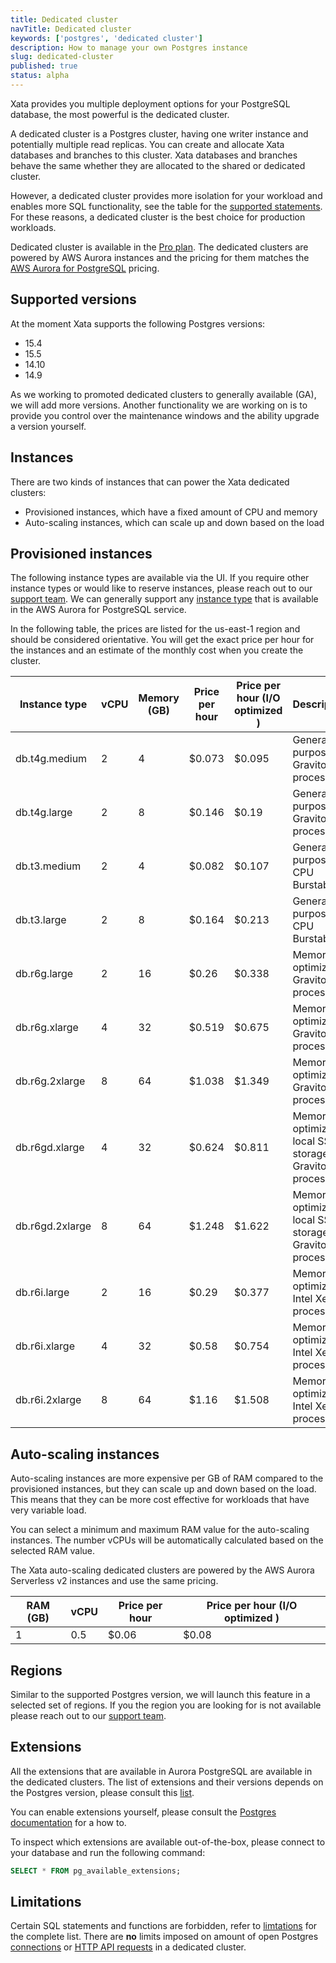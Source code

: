 ```yaml
---
title: Dedicated cluster
navTitle: Dedicated cluster
keywords: ['postgres', 'dedicated cluster']
description: How to manage your own Postgres instance
slug: dedicated-cluster
published: true
status: alpha
---
```


Xata provides you multiple deployment options for your PostgreSQL database, the most powerful is the dedicated cluster.

A dedicated cluster is a Postgres cluster, having one writer instance and potentially multiple read replicas. You can create and allocate Xata databases and branches to this cluster. Xata databases and branches behave the same whether they are allocated to the shared or dedicated cluster.

However, a dedicated cluster provides more isolation for your workload and enables more SQL functionality, see the table for the [supported statements](/docs/postgres#supported-statements). For these reasons, a dedicated cluster is the best choice for production workloads.

Dedicated cluster is available in the [Pro plan](/docs/concepts/pricing#pro-plan). The dedicated clusters are powered by AWS Aurora instances and the pricing for them matches the [AWS Aurora for PostgreSQL](https://aws.amazon.com/rds/aurora/pricing/) pricing.

## Supported versions

At the moment Xata supports the following Postgres versions:

- 15.4
- 15.5
- 14.10
- 14.9

As we working to promoted dedicated clusters to generally available (GA), we will add more versions. Another functionality we are working on is to provide you control over the maintenance windows and the ability upgrade a version yourself.

## Instances

There are two kinds of instances that can power the Xata dedicated clusters:

- Provisioned instances, which have a fixed amount of CPU and memory
- Auto-scaling instances, which can scale up and down based on the load

## Provisioned instances

The following instance types are available via the UI. If you require other instance types or would like to reserve instances, please reach out to our [support team](/docs/resources/support). We can generally support any [instance type](https://docs.aws.amazon.com/AmazonRDS/latest/AuroraUserGuide/Concepts.DBInstanceClass.html) that is available in the AWS Aurora for PostgreSQL service.

In the following table, the prices are listed for the us-east-1 region and should be considered orientative. You will get the exact price per hour for the instances and an estimate of the monthly cost when you create the cluster.

| Instance type   | vCPU | Memory (GB) | Price per hour | Price per hour (I/O optimized ) | Description                                                |
| --------------- | ---- | ----------- | -------------- | ------------------------------- | ---------------------------------------------------------- |
| db.t4g.medium   | 2    | 4           | $0.073         | $0.095                          | General-purpose, Graviton2 processors.                     |
| db.t4g.large    | 2    | 8           | $0.146         | $0.19                           | General-purpose, Graviton2 processors.                     |
| db.t3.medium    | 2    | 4           | $0.082         | $0.107                          | General-purpose, CPU Burstable                             |
| db.t3.large     | 2    | 8           | $0.164         | $0.213                          | General-purpose, CPU Burstable                             |
| db.r6g.large    | 2    | 16          | $0.26          | $0.338                          | Memory-optimized, Graviton2 processors.                    |
| db.r6g.xlarge   | 4    | 32          | $0.519         | $0.675                          | Memory-optimized, Graviton2 processors.                    |
| db.r6g.2xlarge  | 8    | 64          | $1.038         | $1.349                          | Memory-optimized, Graviton2 processors.                    |
| db.r6gd.xlarge  | 4    | 32          | $0.624         | $0.811                          | Memory-optimized, local SSD storage, Graviton2 processors. |
| db.r6gd.2xlarge | 8    | 64          | $1.248         | $1.622                          | Memory-optimized, local SSD storage, Graviton2 processors. |
| db.r6i.large    | 2    | 16          | $0.29          | $0.377                          | Memory-optimized, Intel Xeon processors.                   |
| db.r6i.xlarge   | 4    | 32          | $0.58          | $0.754                          | Memory-optimized, Intel Xeon processors.                   |
| db.r6i.2xlarge  | 8    | 64          | $1.16          | $1.508                          | Memory-optimized, Intel Xeon processors.                   |

## Auto-scaling instances

Auto-scaling instances are more expensive per GB of RAM compared to the provisioned instances, but they can scale up and down based on the load. This means that they can be more cost effective for workloads that have very variable load.

You can select a minimum and maximum RAM value for the auto-scaling instances. The number vCPUs will be automatically calculated based on the selected RAM value.

The Xata auto-scaling dedicated clusters are powered by the AWS Aurora Serverless v2 instances and use the same pricing.

| RAM (GB) | vCPU | Price per hour | Price per hour (I/O optimized ) |
| -------- | ---- | -------------- | ------------------------------- |
| 1        | 0.5  | $0.06          | $0.08                           |

## Regions

Similar to the supported Postgres version, we will launch this feature in a selected set of regions.
If you the region you are looking for is not available please reach out to our [support team](/docs/resources/support).

## Extensions

All the extensions that are available in Aurora PostgreSQL are available in the dedicated clusters. The list of extensions and their versions depends on the Postgres version, please consult this [list](https://docs.aws.amazon.com/AmazonRDS/latest/AuroraPostgreSQLReleaseNotes/AuroraPostgreSQL.Extensions.html).

You can enable extensions yourself, please consult the [Postgres documentation](https://www.postgresql.org/docs/current/sql-createextension.html) for a how to.

To inspect which extensions are available out-of-the-box, please connect to your database and run the following command:

```sql
SELECT * FROM pg_available_extensions;
```

## Limitations

Certain SQL statements and functions are forbidden, refer to [limtations](/docs/postgres#limitations) for the complete list.
There are **no** limits imposed on amount of open Postgres [connections](/docs/postgres#connection-limits) or [HTTP API requests](/docs/rest-api/limits#rate-limits) in a dedicated cluster.
